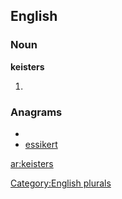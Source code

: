 ==English==

===Noun===
'''keisters'''

# {{plural of|[[keister]]}}

===Anagrams===
* {{alphagram|eeikrsst}}
* [[essikert#English|essikert]]

[[Category:English plurals]]

[[ar:keisters]]